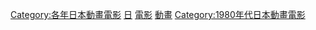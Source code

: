 {{Yearnav|日本動畫電影}}

[[Category:各年日本動畫電影|Category:各年日本動畫電影]]
[[Category:1984年動畫電影|日]]
[[Category:1984年日本動畫作品|電影]]
[[Category:1984年日本電影作品|動畫]]
[[Category:1980年代日本動畫電影|Category:1980年代日本動畫電影]]
